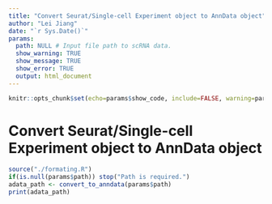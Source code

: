 ```yaml
---
title: "Convert Seurat/Single-cell Experiment object to AnnData object"
author: "Lei Jiang"
date: "`r Sys.Date()`"
params:
  path: NULL # Input file path to scRNA data.
  show_warning: TRUE
  show_message: TRUE
  show_error: TRUE
  output: html_document
---
```

```r
knitr::opts_chunk$set(echo=params$show_code, include=FALSE, warning=params$show_warning, message=params$show_message)
```
# Convert Seurat/Single-cell Experiment object to AnnData object
```r
source("./formating.R")
if(is.null(params$path)) stop("Path is required.")
adata_path <- convert_to_anndata(params$path)
print(adata_path)
```
